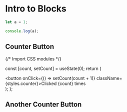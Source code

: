 # Intro to Blocks

```js filename="demo.js" {3} copy
let a = 1;

console.log(a);
```

## Counter Button


{/* Import CSS modules */}

  const [count, setCount] = useState(0);
  return (
    <div>
      <button onClick={() => setCount(count + 1)} className={styles.counter}>Clicked {count} times</button>
    </div>
  );
};

<Counter/>

## Another Counter Button


<Counters />
